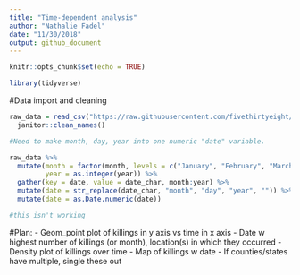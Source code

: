 ```yaml
---
title: "Time-dependent analysis"
author: "Nathalie Fadel"
date: "11/30/2018"
output: github_document
---
```


```r
knitr::opts_chunk$set(echo = TRUE)

library(tidyverse)
```

#Data import and cleaning  
```r

raw_data = read_csv("https://raw.githubusercontent.com/fivethirtyeight/data/master/police-killings/police_killings.csv") %>%
  janitor::clean_names()

#Need to make month, day, year into one numeric "date" variable.

raw_data %>%
  mutate(month = factor(month, levels = c("January", "February", "March", "April", "May", "June", "July", "August", "September", "October", "November", "December")),
         year = as.integer(year)) %>%
  gather(key = date, value = date_char, month:year) %>%
  mutate(date = str_replace(date_char, "month", "day", "year", "")) %>%
  mutate(date = as.Date.numeric(date))

#this isn't working

```


#Plan:
- Geom_point plot of killings in y axis vs time in x axis
- Date w highest number of killings (or month), location(s) in which they occurred
- Density plot of killings over time
- Map of killings w date
- If counties/states have multiple, single these out
